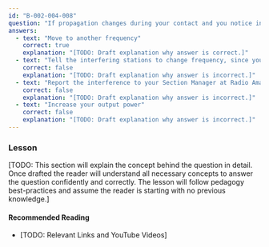```yaml
---
id: "B-002-004-008"
question: "If propagation changes during your contact and you notice increasing interference from other stations on the same frequency, what should you do?"
answers:
  - text: "Move to another frequency"
    correct: true
    explanation: "[TODO: Draft explanation why answer is correct.]"
  - text: "Tell the interfering stations to change frequency, since you were there first"
    correct: false
    explanation: "[TODO: Draft explanation why answer is incorrect.]"
  - text: "Report the interference to your Section Manager at Radio Amateurs of Canada (RAC)"
    correct: false
    explanation: "[TODO: Draft explanation why answer is incorrect.]"
  - text: "Increase your output power"
    correct: false
    explanation: "[TODO: Draft explanation why answer is incorrect.]"
---
```


### Lesson

[TODO: This section will explain the concept behind the question in detail. Once drafted the reader will understand all necessary concepts to answer the question confidently and correctly. The lesson will follow pedagogy best-practices and assume the reader is starting with no previous knowledge.]

#### Recommended Reading

- [TODO: Relevant Links and YouTube Videos]
